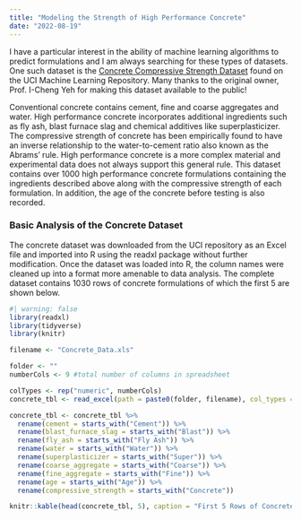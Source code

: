 ```yaml
---
title: "Modeling the Strength of High Performance Concrete"
date: "2022-08-19"
---
```


I have a particular interest in the ability of machine learning algorithms to predict formulations and I am always searching for these types of datasets.  One such dataset is the [Concrete Compressive Strength Dataset](http://archive.ics.uci.edu/ml/datasets/Concrete+Compressive+Strength) found on the UCI Machine Learning Repository.  Many thanks to the original owner, Prof. I-Cheng Yeh for making this dataset available to the public!

Conventional concrete contains cement, fine and coarse aggregates and water.  High performance concrete incorporates additional ingredients such as fly ash, blast furnace slag and chemical additives like superplasticizer.  The compressive strength of concrete has been empirically found to have an inverse relationship to the water-to-cement ratio also known as the Abrams' rule.  High performance concrete is a more complex material and experimental data does not always support this general rule.  This dataset contains over 1000 high performance concrete formulations containing the ingredients described above along with the compressive strength of each formulation.  In addition, the age of the concrete before testing is also recorded.

### Basic Analysis of the Concrete Dataset

The concrete dataset was downloaded from the UCI repository as an Excel file and imported into R using the readxl package without further modification.  Once the dataset was loaded into R, the column names were cleaned up into a format more amenable to data analysis.  The complete dataset contains 1030 rows of concrete formulations of which the first 5 are shown below.

```r
#| warning: false
library(readxl)
library(tidyverse)
library(knitr)
```

```r
filename <- "Concrete_Data.xls"

folder <- ""
numberCols <- 9 #total number of columns in spreadsheet

colTypes <- rep("numeric", numberCols)
concrete_tbl <- read_excel(path = paste0(folder, filename), col_types = colTypes)

concrete_tbl <- concrete_tbl %>%
  rename(cement = starts_with("Cement")) %>%
  rename(blast_furnace_slag = starts_with("Blast")) %>%
  rename(fly_ash = starts_with("Fly Ash")) %>%
  rename(water = starts_with("Water")) %>%
  rename(superplasticizer = starts_with("Super")) %>%
  rename(coarse_aggregate = starts_with("Coarse")) %>%
  rename(fine_aggregate = starts_with("Fine")) %>%
  rename(age = starts_with("Age")) %>%
  rename(compressive_strength = starts_with("Concrete"))
```

```r
knitr::kable(head(concrete_tbl, 5), caption = "First 5 Rows of Concrete Dataset")
```
